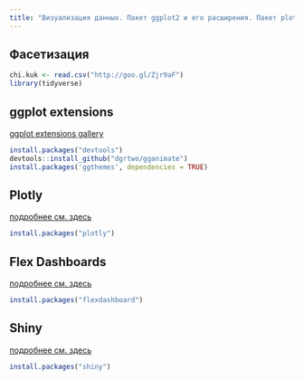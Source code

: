 ```yaml
---
title: "Визуализация данных. Пакет ggplot2 и его расширения. Пакет plotly. R Markdown. R Notebook. Shiny"
---
```

## Фасетизация
```r
chi.kuk <- read.csv("http://goo.gl/Zjr9aF")
library(tidyverse)
```

## ggplot extensions
[ggplot extensions gallery](http://www.ggplot2-exts.org/gallery/)
```r
install.packages("devtools")
devtools::install_github("dgrtwo/gganimate")
install.packages('ggthemes', dependencies = TRUE)
```

## Plotly
[подробнее см. здесь](https://plot.ly/r/)
```r
install.packages("plotly")
```

## Flex Dashboards
[подробнее см. здесь](http://rmarkdown.rstudio.com/flexdashboard/)
```r
install.packages("flexdashboard")
```

## Shiny
[подробнее см. здесь](http://shiny.rstudio.com/gallery/)
```r
install.packages("shiny")
```
